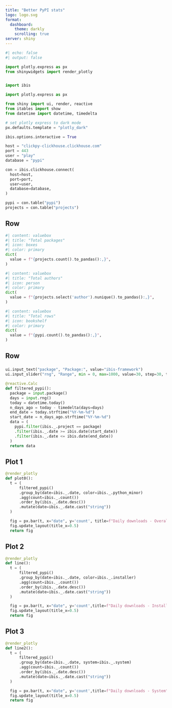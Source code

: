 ```yaml
---
title: "Better PyPI stats"
logo: logo.svg
format:
  dashboard:
    theme: darkly
    scrolling: true
server: shiny
---
```



```python
#| echo: false
#| output: false

import plotly.express as px
from shinywidgets import render_plotly  


import ibis

import plotly.express as px

from shiny import ui, render, reactive
from itables import show
from datetime import datetime, timedelta

# set plotly express to dark mode
px.defaults.template = "plotly_dark"

ibis.options.interactive = True

host = "clickpy-clickhouse.clickhouse.com"
port = 443
user = "play"
database = "pypi"

con = ibis.clickhouse.connect(
  host=host,
  port=port,
  user=user,
  database=database,
)

pypi = con.table("pypi")
projects = con.table("projects")

```


## Row

```python
#| content: valuebox
#| title: "Total packages"
#| icon: boxes
#| color: primary
dict(
  value = f"{projects.count().to_pandas():,}",
)
```

```python
#| content: valuebox
#| title: "Total authors"
#| icon: person
#| color: primary
dict(
  value = f"{projects.select('author').nunique().to_pandas():,}",
)
```

```python
#| content: valuebox
#| title: "Total rows"
#| icon: bookshelf
#| color: primary
dict(
  value = f"{pypi.count().to_pandas():,}",
)
```

## Row 

### {.toolbar}

```python
ui.input_text("package", "Package:", value="ibis-framework")
ui.input_slider("rng", "Range", min = 0, max=1000, value=30, step=30, ticks=True)

@reactive.Calc
def filtered_pypi():
  package = input.package()
  days = input.rng()
  today = datetime.today()
  n_days_ago = today - timedelta(days=days)
  end_date = today.strftime("%Y-%m-%d")
  start_date = n_days_ago.strftime("%Y-%m-%d")
  data = (
    pypi.filter(ibis._.project == package)
    .filter(ibis._.date >= ibis.date(start_date))
    .filter(ibis._.date <= ibis.date(end_date))
  )
  return data
```


## Plot 1 

```python
@render_plotly
def plot0():
  t = (
      filtered_pypi()
      .group_by(date=ibis._.date, color=ibis._.python_minor)
      .agg(count=ibis._.count())
      .order_by(ibis._.date.desc())
      .mutate(date=ibis._.date.cast("string"))
  )

  fig = px.bar(t, x="date", y='count', title=f"Daily downloads - Overall", color="color")
  fig.update_layout(title_x=0.5)
  return fig
```

## Plot 2

```python
@render_plotly
def line():
  t = (
      filtered_pypi()
      .group_by(date=ibis._.date, color=ibis._.installer)
      .agg(count=ibis._.count())
      .order_by(ibis._.date.desc())
      .mutate(date=ibis._.date.cast("string"))
  )

  fig = px.bar(t, x="date", y='count',title=f"Daily downloads - Installer", color="color")
  fig.update_layout(title_x=0.5)
  return fig
```

## Plot 3

```python
@render_plotly
def line2():
  t = (
      filtered_pypi()
      .group_by(date=ibis._.date, system=ibis._.system)
      .agg(count=ibis._.count())
      .order_by(ibis._.date.desc())
      .mutate(date=ibis._.date.cast("string"))
  )

  fig = px.bar(t, x="date", y='count',title=f"Daily downloads - System", color="system")
  fig.update_layout(title_x=0.5)
  return fig
```